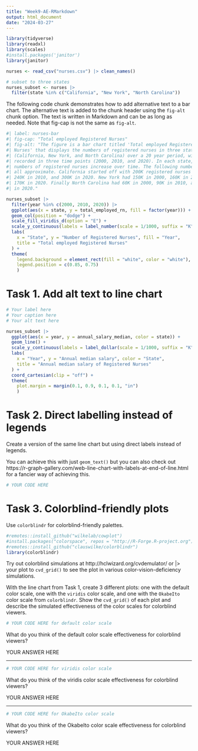 ```yaml
---
title: "Week9-AE-RMarkdown"
output: html_document
date: "2024-03-27"
---
```


```r
library(tidyverse)
library(readxl)
library(scales)
#install.packages('janitor')
library(janitor)
```

```r
nurses <- read_csv("nurses.csv") |> clean_names()

# subset to three states
nurses_subset <- nurses |>
  filter(state %in% c("California", "New York", "North Carolina"))
```

The following code chunk demonstrates how to add alternative text to a bar chart. The alternative text is added to the chunk header using the `fig-alt` chunk option. The text is written in Markdown and can be as long as needed. Note that fig-cap is not the same as `fig-alt`.

```r
#| label: nurses-bar
#| fig-cap: "Total employed Registered Nurses"
#| fig-alt: "The figure is a bar chart titled 'Total employed Registered
#| Nurses' that displays the numbers of registered nurses in three states
#| (California, New York, and North Carolina) over a 20 year period, with data
#| recorded in three time points (2000, 2010, and 2020). In each state, the
#| numbers of registered nurses increase over time. The following numbers are
#| all approximate. California started off with 200K registered nurses in 2000,
#| 240K in 2010, and 300K in 2020. New York had 150K in 2000, 160K in 2010, and
#| 170K in 2020. Finally North Carolina had 60K in 2000, 90K in 2010, and 100K
#| in 2020."

nurses_subset |>
  filter(year %in% c(2000, 2010, 2020)) |>
  ggplot(aes(x = state, y = total_employed_rn, fill = factor(year))) +
  geom_col(position = "dodge") +
  scale_fill_viridis_d(option = "E") +
  scale_y_continuous(labels = label_number(scale = 1/1000, suffix = "K")) +
  labs(
    x = "State", y = "Number of Registered Nurses", fill = "Year",
    title = "Total employed Registered Nurses"
  ) +
  theme(
    legend.background = element_rect(fill = "white", color = "white"),
    legend.position = c(0.85, 0.75)
    )
```

# Task 1. Add alt text to line chart
```r
# Your label here
# Your caption here
# Your alt text here

nurses_subset |>
  ggplot(aes(x = year, y = annual_salary_median, color = state)) +
  geom_line() +
  scale_y_continuous(labels = label_dollar(scale = 1/1000, suffix = "K")) +
  labs(
    x = "Year", y = "Annual median salary", color = "State",
    title = "Annual median salary of Registered Nurses"
  ) +
  coord_cartesian(clip = "off") +
  theme(
    plot.margin = margin(0.1, 0.9, 0.1, 0.1, "in")
    )
```

# Task 2. Direct labelling instead of legends

Create a version of the same line chart but using direct labels instead of legends. 

You can achieve this with just `geom_text()` but you can also check out https://r-graph-gallery.com/web-line-chart-with-labels-at-end-of-line.html for a fancier way of achieving this.

```r
# YOUR CODE HERE

```

# Task 3. Colorblind-friendly plots
Use `colorblindr` for colorblind-friendly palettes.
```r
#remotes::install_github("wilkelab/cowplot")
#install.packages("colorspace", repos = "http://R-Forge.R-project.org")
#remotes::install_github("clauswilke/colorblindr")
library(colorblindr)
```

Try out colorblind simulations at http://hclwizard.org/cvdemulator/ or |> your plot to `cvd_grid()` to see the plot in various color-vision-deficiency simulations.

With the line chart from Task 1, create 3 different plots: one with the default color scale, one with the `viridis` color scale, and one with the `OkabeIto` color scale from `colorblindr`. Show the `cvd_grid()` of each plot and describe the simulated effectiveness of the color scales for colorblind viewers.

```r
# YOUR CODE HERE for default color scale

```

What do you think of the default color scale effectiveness for colorblind viewers?

YOUR ANSWER HERE

---

```r
# YOUR CODE HERE for viridis color scale

```

What do you think of the viridis color scale effectiveness for colorblind viewers?

YOUR ANSWER HERE

---

```r
# YOUR CODE HERE for OkabeIto color scale

```

What do you think of the OkabeIto color scale effectiveness for colorblind viewers? 

YOUR ANSWER HERE


